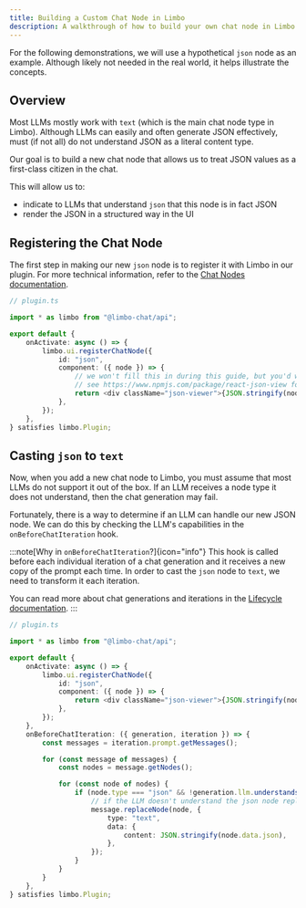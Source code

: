 ```yaml
---
title: Building a Custom Chat Node in Limbo
description: A walkthrough of how to build your own chat node in Limbo
---
```


For the following demonstrations, we will use a hypothetical `json` node as an example. Although likely not needed in the real world, it helps illustrate the concepts.

## Overview

Most LLMs mostly work with `text` (which is the main chat node type in Limbo). Although LLMs can easily and often generate JSON effectively, must (if not all) do not understand JSON as a literal content type.

Our goal is to build a new chat node that allows us to treat JSON values as a first-class citizen in the chat.

This will allow us to:

- indicate to LLMs that understand `json` that this node is in fact JSON
- render the JSON in a structured way in the UI

## Registering the Chat Node

The first step in making our new `json` node is to register it with Limbo in our plugin. For more technical information, refer to the [Chat Nodes documentation](../chat-nodes).

```ts {7-14}
// plugin.ts

import * as limbo from "@limbo-chat/api";

export default {
	onActivate: async () => {
		limbo.ui.registerChatNode({
			id: "json",
			component: ({ node }) => {
				// we won't fill this in during this guide, but you'd want to render the JSON in a structured way
				// see https://www.npmjs.com/package/react-json-view for inspiration
				return <div className="json-viewer">{JSON.stringify(node.data.json)}</div>;
			},
		});
	},
} satisfies limbo.Plugin;
```

## Casting `json` to `text`

Now, when you add a new chat node to Limbo, you must assume that most LLMs do not support it out of the box. If an LLM receives a node type it does not understand, then the chat generation may fail.

Fortunately, there is a way to determine if an LLM can handle our new JSON node. We can do this by checking the LLM's capabilities in the `onBeforeChatIteration` hook.

:::note[Why in `onBeforeChatIteration`?]{icon="info"}
This hook is called before each individual iteration of a chat generation and it receives a new copy of the prompt each time. In order to cast the `json` node to `text`, we need to transform it each iteration.

You can read more about chat generations and iterations in the [Lifecycle documentation](../lifecycle).
:::

```ts {14-32}
// plugin.ts

import * as limbo from "@limbo-chat/api";

export default {
	onActivate: async () => {
		limbo.ui.registerChatNode({
			id: "json",
			component: ({ node }) => {
				return <div className="json-viewer">{JSON.stringify(node.data.json)}</div>;
			},
		});
	},
	onBeforeChatIteration: ({ generation, iteration }) => {
		const messages = iteration.prompt.getMessages();

		for (const message of messages) {
			const nodes = message.getNodes();

			for (const node of nodes) {
				if (node.type === "json" && !generation.llm.understands(node)) {
					// if the LLM doesn't understand the json node replace it with a text node (the most understood node!)
					message.replaceNode(node, {
						type: "text",
						data: {
							content: JSON.stringify(node.data.json),
						},
					});
				}
			}
		}
	},
} satisfies limbo.Plugin;
```
